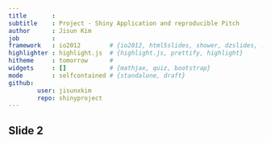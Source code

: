 ```yaml
---
title       : 
subtitle    : Project - Shiny Application and reproducible Pitch
author      : Jisun Kim
job         : 
framework   : io2012        # {io2012, html5slides, shower, dzslides, ...}
highlighter : highlight.js  # {highlight.js, prettify, highlight}
hitheme     : tomorrow      # 
widgets     : []            # {mathjax, quiz, bootstrap}
mode        : selfcontained # {standalone, draft}
github:
        user: jisunxkim
        repo: shinyproject
---
```



## Slide 2





